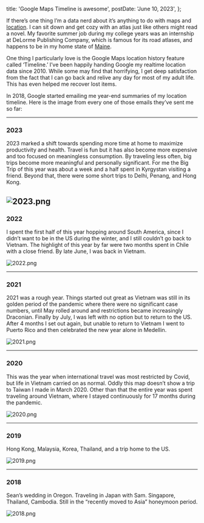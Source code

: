 
  title: 'Google Maps Timeline is awesome',
  postDate: 'June 10, 2023',
};

If there’s one thing I’m a data nerd about it’s anything to do with maps and [location](/location '‌'). I can sit down and get cozy with an atlas just like others might read a novel. My favorite summer job during my college years was an internship at DeLorme Publishing Company, which is famous for its road atlases, and happens to be in my home state of [Maine](/maine).

One thing I particularly love is the Google Maps location history feature called ‘Timeline.’ I’ve been happily handing Google my realtime location data since 2010. While some may find that horrifying, I get deep satisfaction from the fact that I can go back and relive any day for most of my adult life. This has even helped me recover lost items.

In 2018, Google started emailing me year-end summaries of my location timeline. Here is the image from every one of those emails they’ve sent me so far:

---

### 2023

2023 marked a shift towards spending more time at home to maximize productivity and health. Travel is fun but it has also become more expensive and too focused on meaningless consumption. By traveling less often, big trips become more meaningful and personally significant. For me the Big Trip of this year was about a week and a half spent in Kyrgystan visiting a friend. Beyond that, there were some short trips to Delhi, Penang, and Hong Kong.

![2023.png](/timeline/2023.png)
---

### 2022

I spent the first half of this year hopping around South America, since I didn’t want to be in the US during the winter, and I still couldn’t go back to Vietnam. The highlight of this year by far were two months spent in Chile with a close friend. By late June, I was back in Vietnam.

![2022.png](/timeline/2022.png)

---

### 2021

2021 was a rough year. Things started out great as Vietnam was still in its golden period of the pandemic where there were no significant case numbers, until May rolled around and restrictions became increasingly Draconian. Finally by July, I was left with no option but to return to the US. After 4 months I set out again, but unable to return to Vietnam I went to Puerto Rico and then celebrated the new year alone in Medellin.

![2021.png](/timeline/2021.png)

---

### 2020

This was the year when international travel was most restricted by Covid, but life in Vietnam carried on as normal. Oddly this map doesn’t show a trip to Taiwan I made in March 2020. Other than that the entire year was spent traveling around Vietnam, where I stayed continuously for 17 months during the pandemic.

![2020.png](/timeline/2020.png)

---

### 2019

Hong Kong, Malaysia, Korea, Thailand, and a trip home to the US.

![2019.png](/timeline/2019.png)

---

### 2018

Sean’s wedding in Oregon. Traveling in Japan with Sam. Singapore, Thailand, Cambodia. Still in the “recently moved to Asia” honeymoon period.

![2018.png](/timeline/2018.png)


